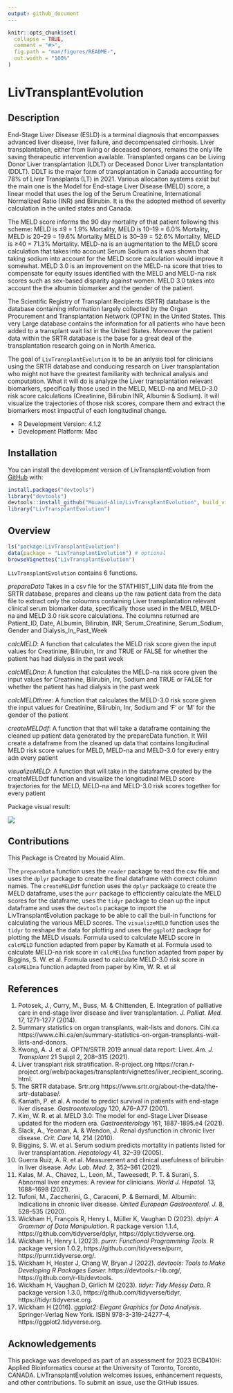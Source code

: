 ```yaml
---
output: github_document
---
```


<!-- README.md is generated from README.Rmd. Please edit that file -->

```r
knitr::opts_chunk$set(
  collapse = TRUE,
  comment = "#>",
  fig.path = "man/figures/README-",
  out.width = "100%"
)
```

# LivTransplantEvolution

<!-- badges: start -->
<!-- badges: end -->

## Description

End-Stage Liver Disease (ESLD) is a terminal diagnosis that encompasses advanced liver disease, liver failure, and decompensated cirrhosis. Liver transplantation, either from living or deceased donors, remains the only life saving therapeutic intervention available. Transplanted organs can be Living Donor Liver transplantation (LDLT) or Deceased Donor Liver transplantation (DDLT). DDLT is the major form of transplantation in Canada accounting for 78% of Liver Transplants (LT) in 2021. Various allocaiton systems exist but the main one is the Model for End-stage Liver Disease (MELD) 
score, a linear model that uses the log of the Serum Creatinine, International Normalized Ratio (INR) and Bilirubin. It is the the adopted method of severity calculation in the united states and Canada. 

The MELD score informs the 90 day mortality of that patient following this scheme:
MELD is ≤9 = 1.9% Mortality, MELD is 10–19 = 6.0% Mortality, MELD is 20–29 = 19.6% Mortality
MELD is 30–39 = 52.6% Mortality, MELD is ≥40 = 71.3% Mortality. 
MELD-na is an augmentation to the MELD score calculation that takes into account Serum Sodium as it was shown that taking sodium into account for the MELD score calculation would improve it somewhat. MELD 3.0 is an improvement on the MELD-na score that tries to compensate for equity issues identified 
with the MELD and MELD-na risk scores such as sex-based disparity against women. MELD 3.0 takes into account the the albumin biomarker and the gender of the patient.  

The Scientific Registry of Transplant Recipients (SRTR) database is the database 
containing information largely collected by the Organ Procurement and Transplantation Network (OPTN) in the United States. This very Large database contains the information for all patients who have been added to a transplant wait list in the United States.
Moreover the patient data within the SRTR database is the base for a great deal of the transplantation research going on in North America.

The goal of `LivTransplantEvolution` is to be an anlysis tool for clinicians using the SRTR database and conducing research on Liver transplantation who might not have the greatest familiarity with technical analysis and computation. What it will do is analyze the Liver transplantation relevant biomarkers, specifically those used in the MELD, MELD-na and MELD-3.0 risk score calculations (Creatinine, Bilirubin INR, Albumin & Sodium). It will visualize the trajectories of those risk scores, compare them and
  extract the biomarkers most impactful of each longitudinal change. 
  
  - R Development Version: 4.1.2
  - Development Platform: Mac

## Installation

You can install the development version of LivTransplantEvolution from [GitHub](https://github.com/Mouaid-Alim/LivTransplantEvolution) with:

``` r
install.packages("devtools")
library("devtools")
devtools::install_github("Mouaid-Alim/LivTransplantEvolution", build_vignettes = TRUE)
library("LivTransplantEvolution")
```

## Overview

``` r
ls("package:LivTransplantEvolution")
data(package = "LivTransplantEvolution") # optional
browseVignettes("LivTransplantEvolution")
```

`LivTransplantEvolution` contains 6 functions. 

*prepareData* Takes in a csv file for the STATHIIST_LIIN data file from the SRTR
database, prepares and cleans up the raw patient data from the data file to
extract only the coloumns containing Liver transplantation relevant clinical 
serum biomarker data, specifically those used in the MELD, MELD-na and MELD 3.0
risk score calculations. The columns returned are Patient_ID, Date, ALbumin, 
Bilirubin, INR, Serum_Creatinine, Serum_Sodium, Gender and Dialysis_In_Past_Week

*calcMELD*: A function that calculates the MELD risk score given the input values
for Creatinine, Bilirubin, Inr and TRUE or FALSE for whether the patient has
had dialysis in the past week

*calcMELDna*: A function that calculates the MELD-na risk score given the input 
values for Creatinine, Bilirubin, Inr, Sodium and TRUE or FALSE for whether the 
patient has had dialysis in the past week

*calcMELDthree*: A function that calculates the MELD-3.0 risk score given the 
input values for Creatinine, Bilirubin, Inr, Sodium and 'F' or 'M' for the 
gender of the patient

*createMELDdf*: A function that that will take a dataframe containing the cleaned
up patient data generated by the prepareData function. It Will create a dataframe
from the cleaned up data that contains longitudinal MELD risk score values for 
MELD, MELD-na and MELD-3.0 for every entry adn every patient

*visualizeMELD*: A function that will take in the dataframe created by the 
createMELDdf function and visualize the longitudinal MELD score trajectories for
the MELD, MELD-na and MELD-3.0 risk scores together for every patient

Package visual result:

![](./inst/extdata/MELD_scores.png)

## Contributions
This Package is Created by Mouaid Alim.

The `prepareData` function uses the `reader` package to read the csv file and 
uses the `dplyr` package to create the final dataframe with correct column names.
The `createMELDdf` function uses the `dplyr` packaage to create the MELD 
dataframe, uses the `purr` package to efficciently calculate the MELD scores
for the dataframe, uses the `tidyr` package to clean up the input dataframe and 
uses the `devtools` package to import the LivTransplantEvolution package to be 
able to call the buil-in functions for calculating the various MELD scores. The 
`visualizeMELD` function uses the `tidyr` to reshape the
data for plotting and uses the `ggplot2` package for plotting the MELD visuals.
Formula used to calculate MELD score in `calcMELD` function adapted from paper by 
Kamath et al. Formula used to calculate MELD-na risk score in `calcMELDna` 
function adapted from paper by Biggins, S. W. et al. Formula used to calculate 
MELD-3.0 risk score in `calcMELDna` function adapted from 
paper by Kim, W. R. et al 

## References

1.
Potosek, J., Curry, M., Buss, M. & Chittenden, E. Integration of palliative care
in end-stage liver disease and liver transplantation.
*J. Palliat. Med.* 17, 1271–1277 (2014).
2.
Summary statistics on organ transplants, wait-lists and donors. Cihi.ca https://www.cihi.ca/en/summary-statistics-on-organ-transplants-wait-lists-and-donors.
3.
Kwong, A. J. et al. OPTN/SRTR 2019 annual data report: Liver. *Am. J. Transplant*
    21 Suppl 2, 208–315 (2021).
4.
Liver transplant risk stratification. R-project.org         https://cran.r-project.org/web/packages/transplantr/vignettes/liver_recipient_scoring.html.
5.
The SRTR database.
    Srtr.org https://www.srtr.org/about-the-data/the-srtr-database/.
6.
Kamath, P. et al. A model to predict survival in patients with end-stage
    liver disease. *Gastroenterology* 120, A76–A77 (2001).
7.
Kim, W. R. et al. MELD 3.0: The model for end-Stage Liver Disease updated for
     the modern era. *Gastroenterology* 161, 1887-1895.e4 (2021).
8.
Slack, A., Yeoman, A. & Wendon, J. Renal dysfunction in chronic liver
    disease. *Crit. Care* 14, 214 (2010).
10.
Biggins, S. W. et al. Serum sodium predicts mortality in patients listed for
    liver transplantation. *Hepatology* 41, 32–39 (2005).
11.
Guerra Ruiz, A. R. et al. Measurement and clinical usefulness of bilirubin in
     liver disease. *Adv. Lab. Med.* 2, 352–361 (2021).
12.
Kalas, M. A., Chavez, L., Leon, M., Taweesedt, P. T. & Surani, S. Abnormal
    liver enzymes: A review for clinicians. *World J. Hepatol.*
    13, 1688–1698 (2021).
13.
Tufoni, M., Zaccherini, G., Caraceni, P. & Bernardi, M. Albumin: Indications
    in chronic liver disease. *United European Gastroenterol. J.*
    8, 528–535 (2020).
14.
Wickham H, François R, Henry L, Müller K, Vaughan D (2023).
    *dplyr: A Grammar of Data Manipulation.* R package version 1.1.4,
    https://github.com/tidyverse/dplyr, https://dplyr.tidyverse.org.
15.
Wickham H, Henry L (2023). *purrr: Functional Programming Tools.*
    R package version 1.0.2,
    https://github.com/tidyverse/purrr, https://purrr.tidyverse.org/.
16.
Wickham H, Hester J, Chang W, Bryan J (2022).
    *devtools: Tools to Make Developing R Packages Easier.*
    https://devtools.r-lib.org/, https://github.com/r-lib/devtools.
17.
Wickham H, Vaughan D, Girlich M (2023). *tidyr: Tidy Messy Data.*
    R package version 1.3.0,
    https://github.com/tidyverse/tidyr, https://tidyr.tidyverse.org.
18.
Wickham H (2016). *ggplot2: Elegant Graphics for Data Analysis.*
    Springer-Verlag New York. ISBN 978-3-319-24277-4,
    https://ggplot2.tidyverse.org.



## Acknowledgements

This package was developed as part of an assessment for 2023 BCB410H: 
Applied Bioinformatics course at the University of Toronto, Toronto, CANADA. 
LivTransplantEvolution welcomes issues, enhancement requests, and other 
contributions. To submit an issue, use the GitHub issues.
